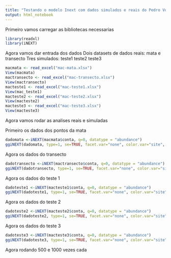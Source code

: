 ```yaml
---
title: "Testando o modelo Inext com dados simulados e reais do Pedro Vogeley"
output: html_notebook
---
```

Primeiro vamos carregar as bibliotecas necessarias

```r
library(readxl)
library(iNEXT)
```

Agora vamos dar entrada dos dados
Dois datasets de dados reais: mata e transecto
Tres simulados: teste1 teste2 teste3

```r

macmata <- read_excel("mac-mata.xlsx")
View(macmata)
mactransecto <- read_excel("mac-transecto.xlsx")
View(mactransecto)
macteste1 <- read_excel("mac-teste1.xlsx")
View(mac_teste1)
macteste2 <- read_excel("mac-teste2.xlsx")
View(macteste2)
macteste3 <- read_excel("mac-teste3.xlsx")
View(macteste3)
```

Agora vamos rodar as analises reais e simuladas

Primeiro os dados dos pontos da mata

```r
dadomata <-iNEXT(macmata$conta, q=0, datatype = "abundance")
ggiNEXT(dadomata, type=1, se=TRUE, facet.var="none", color.var="site", grey=FALSE)  

```

Agora os dados do transecto

```r
dadotransecto <-iNEXT(mactransecto$conta, q=0, datatype = "abundance")
ggiNEXT(dadotransecto, type=1, se=TRUE, facet.var="none", color.var="site", grey=FALSE)
```

Agora os dados do teste 1

```r
dadoteste1 <-iNEXT(macteste1$conta, q=0, datatype = "abundance")
ggiNEXT(dadoteste1, type=1, se=TRUE, facet.var="none", color.var="site", grey=FALSE)
```

Agora os dados do teste 2
```r
dadoteste2 <-iNEXT(macteste2$conta, q=0, datatype = "abundance")
ggiNEXT(dadoteste2, type=1, se=TRUE, facet.var="none", color.var="site", grey=FALSE)
```

Agora os dados do teste 3

```r
dadoteste3 <-iNEXT(macteste3$conta, q=0, datatype = "abundance")
ggiNEXT(dadoteste3, type=1, se=TRUE, facet.var="none", color.var="site", grey=FALSE)
```


Agora rodando 500 e 1000 vezes cada

```r

```

